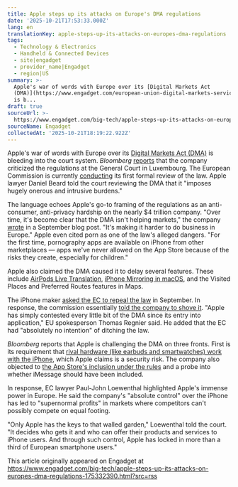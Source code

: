 ```yaml
---
title: Apple steps up its attacks on Europe's DMA regulations
date: '2025-10-21T17:53:33.000Z'
lang: en
translationKey: apple-steps-up-its-attacks-on-europes-dma-regulations
tags:
  - Technology & Electronics
  - Handheld & Connected Devices
  - site|engadget
  - provider_name|Engadget
  - region|US
summary: >-
  Apple's war of words with Europe over its [Digital Markets Act
  (DMA)](https://www.engadget.com/european-union-digital-markets-services-acts-131818075.html)
  is b...
draft: true
sourceUrl: >-
  https://www.engadget.com/big-tech/apple-steps-up-its-attacks-on-europes-dma-regulations-175332390.html?src=rss
sourceName: Engadget
collectedAt: '2025-10-21T18:19:22.922Z'
---
```

Apple's war of words with Europe over its [Digital Markets Act (DMA)](https://www.engadget.com/european-union-digital-markets-services-acts-131818075.html) is bleeding into the court system. _Bloomberg_ [reports](https://www.bloomberg.com/news/articles/2025-10-21/apple-attacks-eu-crackdown-in-digital-law-s-biggest-court-test) that the company criticized the regulations at the General Court in Luxembourg. The European Commission is currently [conducting](https://digital-markets-act.ec.europa.eu/consultation-first-review-digital-markets-act-2025-07-03_en) its first formal review of the law. Apple lawyer Daniel Beard told the court reviewing the DMA that it "imposes hugely onerous and intrusive burdens."

The language echoes Apple's go-to framing of the regulations as an anti-consumer, anti-privacy hardship on the nearly $4 trillion company. "Over time, it's become clear that the DMA isn't helping markets," the company [wrote](https://www.apple.com/newsroom/2025/09/the-digital-markets-acts-impacts-on-eu-users/) in a September blog post. "It's making it harder to do business in Europe." Apple even cited porn as one of the law's alleged dangers. "For the first time, pornography apps are available on iPhone from other marketplaces — apps we've never allowed on the App Store because of the risks they create, especially for children."

Apple also claimed the DMA caused it to delay several features. These include [AirPods Live Translation](https://www.engadget.com/audio/headphones/how-to-use-live-translation-with-airpods-144837882.html), [iPhone Mirroring in macOS](https://www.engadget.com/mobile/smartphones/how-to-mirror-your-iphone-on-macos-sequoia-130003743.html), and the Visited Places and Preferred Routes features in Maps.

The iPhone maker [asked the EC to repeal the law](https://www.engadget.com/big-tech/apple-repeats-its-long-held-criticism-of-the-eus-digital-markets-act-130058440.html) in September. In response, the commission essentially [told the company to shove it](https://www.engadget.com/big-tech/eu-tells-apple-it-has-no-intention-of-repealing-the-digital-markets-act-175950691.html). "Apple has simply contested every little bit of the DMA since its entry into application," EU spokesperson Thomas Regnier said. He added that the EC had "absolutely no intention" of ditching the law.

_Bloomberg_ reports that Apple is challenging the DMA on three fronts. First is its requirement that [rival hardware (like earbuds and smartwatches) work with the iPhone](https://www.engadget.com/big-tech/the-eu-gives-apple-six-months-to-make-cross-device-interoperability-easier-140030456.html), which Apple claims is a security risk. The company also objected to [the App Store's inclusion under the rules](https://www.engadget.com/big-tech/apples-app-store-rules-are-still-in-violation-of-eu-policy-161117662.html) and a probe into whether iMessage should have been included.

In response, EC lawyer Paul-John Loewenthal highlighted Apple's immense power in Europe. He said the company's "absolute control" over the iPhone has led to "supernormal profits" in markets where competitors can't possibly compete on equal footing.

"Only Apple has the keys to that walled garden," Loewenthal told the court. "It decides who gets it and who can offer their products and services to iPhone users. And through such control, Apple has locked in more than a third of European smartphone users."

This article originally appeared on Engadget at https://www.engadget.com/big-tech/apple-steps-up-its-attacks-on-europes-dma-regulations-175332390.html?src=rss
